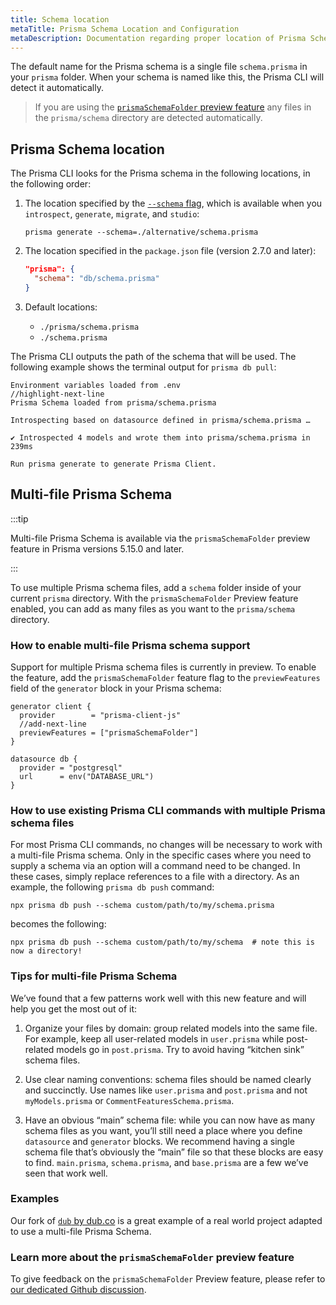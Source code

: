 ```yaml
---
title: Schema location
metaTitle: Prisma Schema Location and Configuration
metaDescription: Documentation regarding proper location of Prisma Schema including default naming and multi-file schema.
---
```


The default name for the Prisma schema is a single file `schema.prisma` in your `prisma` folder. When your schema is named like this, the Prisma CLI will detect it automatically.

> If you are using the [`prismaSchemaFolder` preview feature](#multi-file-prisma-schema) any files in the `prisma/schema` directory are detected automatically.

## Prisma Schema location

The Prisma CLI looks for the Prisma schema in the following locations, in the following order:

1.  The location specified by the [`--schema` flag](/orm/reference/prisma-cli-reference), which is available when you `introspect`, `generate`, `migrate`, and `studio`:

    ```terminal
    prisma generate --schema=./alternative/schema.prisma
    ```

2.  The location specified in the `package.json` file (version 2.7.0 and later):

    ```json
    "prisma": {
      "schema": "db/schema.prisma"
    }
    ```

3.  Default locations:

    - `./prisma/schema.prisma`
    - `./schema.prisma`

The Prisma CLI outputs the path of the schema that will be used. The following example shows the terminal output for `prisma db pull`:

```no-lines
Environment variables loaded from .env
//highlight-next-line
Prisma Schema loaded from prisma/schema.prisma

Introspecting based on datasource defined in prisma/schema.prisma …

✔ Introspected 4 models and wrote them into prisma/schema.prisma in 239ms

Run prisma generate to generate Prisma Client.
```

## Multi-file Prisma Schema

:::tip

Multi-file Prisma Schema is available via the `prismaSchemaFolder` preview feature in Prisma versions 5.15.0 and later.

:::

To use multiple Prisma schema files, add a `schema` folder inside of your current `prisma` directory. With the `prismaSchemaFolder` Preview feature enabled, you can add as many files as you want to the `prisma/schema` directory.

### How to enable multi-file Prisma schema support

Support for multiple Prisma schema files is currently in preview. To enable the feature, add the `prismaSchemaFolder` feature flag to the `previewFeatures` field of the `generator` block in your Prisma schema: 

```prisma file=schema.prisma showLineNumbers
generator client {
  provider        = "prisma-client-js"
  //add-next-line
  previewFeatures = ["prismaSchemaFolder"]
}

datasource db {
  provider = "postgresql"
  url      = env("DATABASE_URL")
}
```

### How to use existing Prisma CLI commands with multiple Prisma schema files

For most Prisma CLI commands, no changes will be necessary to work with a multi-file Prisma schema. Only in the specific cases where you need to supply a schema via an option will a command need to be changed. In these cases, simply replace references to a file with a directory. As an example, the following `prisma db push` command:

```terminal
npx prisma db push --schema custom/path/to/my/schema.prisma
```

becomes the following:

```terminal
npx prisma db push --schema custom/path/to/my/schema  # note this is now a directory!
```

### Tips for multi-file Prisma Schema

We’ve found that a few patterns work well with this new feature and will help you get the most out of it:

1. Organize your files by domain: group related models into the same file. For example, keep all user-related models in `user.prisma` while post-related models go in `post.prisma`. Try to avoid having “kitchen sink” schema files.

1. Use clear naming conventions: schema files should be named clearly and succinctly. Use names like `user.prisma` and `post.prisma` and not `myModels.prisma` or `CommentFeaturesSchema.prisma`.

1. Have an obvious “main” schema file: while you can now have as many schema files as you want, you’ll still need a place where you define `datasource` and `generator` blocks. We recommend having a single schema file that’s obviously the “main” file so that these blocks are easy to find. `main.prisma`, `schema.prisma`, and `base.prisma` are a few we’ve seen that work well.

### Examples

Our fork of [`dub` by dub.co](https://github.com/prisma/dub) is a great example of a real world project adapted to use a multi-file Prisma Schema.

### Learn more about the `prismaSchemaFolder` preview feature

To give feedback on the `prismaSchemaFolder` Preview feature, please refer to [our dedicated Github discussion](https://github.com/prisma/prisma/issues/1122).
